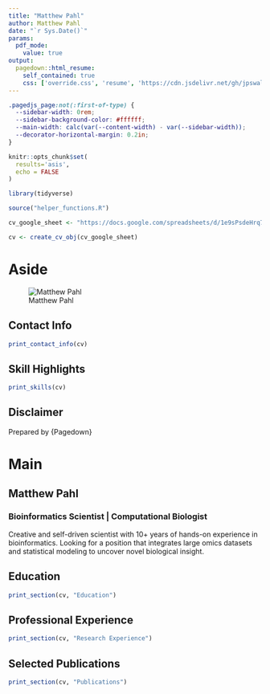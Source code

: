 ```yaml
---
title: "Matthew Pahl"
author: Matthew Pahl
date: "`r Sys.Date()`"
params:
  pdf_mode:
    value: true
output:
  pagedown::html_resume:
    self_contained: true
    css: ['override.css', 'resume', 'https://cdn.jsdelivr.net/gh/jpswalsh/academicons@1/css/academicons.min.css']
---
```


```css
.pagedjs_page:not(:first-of-type) {
  --sidebar-width: 0rem;
  --sidebar-background-color: #ffffff;
  --main-width: calc(var(--content-width) - var(--sidebar-width));
  --decorator-horizontal-margin: 0.2in;
}
```

```r
knitr::opts_chunk$set(
  results='asis', 
  echo = FALSE
)

library(tidyverse)

source("helper_functions.R")

cv_google_sheet <- "https://docs.google.com/spreadsheets/d/1e9sPsdeHrq7c0ZsG34vdrjkomWc9UlmZVeNPZ__NKCk/edit#gid=1120936702"

cv <- create_cv_obj(cv_google_sheet)
```

# Aside

![Matthew Pahl](https://media.licdn.com/dms/image/C4D03AQHaAK0520Y0tQ/profile-displayphoto-shrink_400_400/0/1648252694234?e=1686182400&v=beta&t=zC-vpqFAXglV5trHjGI_MtzyHJYnAtR6Uw9Yu8_HfZ8)

## Contact Info {#contact}

```r
print_contact_info(cv)
```

## Skill Highlights {#skills}

```r
print_skills(cv)
```

## Disclaimer {#disclaimer}

Prepared by {Pagedown}

# Main

## Matthew Pahl {#title}

### Bioinformatics Scientist \| Computational Biologist

Creative and self-driven scientist with 10+ years of hands-on experience in bioinformatics. Looking for a position that integrates large omics datasets and statistical modeling to uncover novel biological insight.

## Education {data-icon="graduation-cap" data-concise="true"}

```r
print_section(cv, "Education")
```

## Professional Experience {data-icon="suitcase"}

```r
print_section(cv, "Research Experience")
```

## Selected Publications {data-icon="book"}

```r
print_section(cv, "Publications")
```
